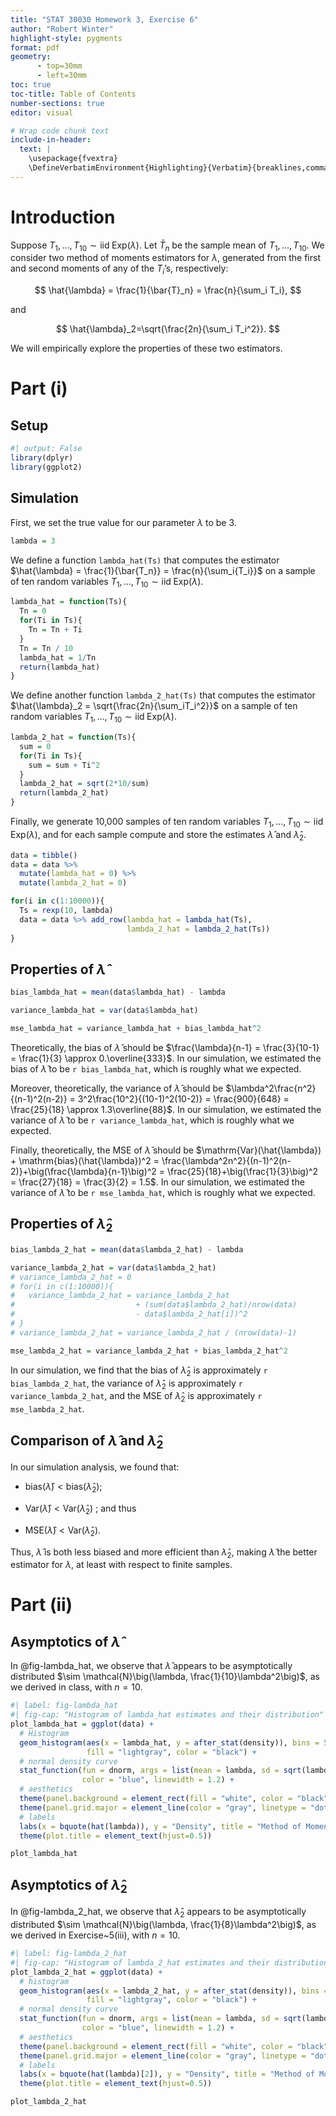 ```yaml
---
title: "STAT 30030 Homework 3, Exercise 6"
author: "Robert Winter"
highlight-style: pygments
format: pdf
geometry:
      - top=30mm
      - left=30mm
toc: true
toc-title: Table of Contents
number-sections: true
editor: visual

# Wrap code chunk text
include-in-header:
  text: |
    \usepackage{fvextra}
    \DefineVerbatimEnvironment{Highlighting}{Verbatim}{breaklines,commandchars=\\\{\}}
---
```


# Introduction

Suppose $T_1, \ldots, T_{10} \sim \mathrm{iid} \; \mathrm{Exp}(\lambda)$. Let $\bar{T}_n$ be the sample mean of $T_1, \ldots, T_{10}$. We consider two method of moments estimators for $\lambda$, generated from the first and second moments of any of the $T_i$'s, respectively:

$$
\hat{\lambda} = \frac{1}{\bar{T}_n} = \frac{n}{\sum_i T_i},
$$

and

$$
\hat{\lambda}_2=\sqrt{\frac{2n}{\sum_i T_i^2}}.
$$

We will empirically explore the properties of these two estimators.

# Part (i)

## Setup

```r
#| output: False
library(dplyr)
library(ggplot2)
```

## Simulation

First, we set the true value for our parameter $\lambda$ to be $3$.

```r
lambda = 3
```

We define a function `lambda_hat(Ts)` that computes the estimator $\hat{\lambda} = \frac{1}{\bar{T_n}} = \frac{n}{\sum_i{T_i}}$ on a sample of ten random variables $T_1, \ldots, T_{10} \sim \mathrm{iid} \; \mathrm{Exp}(\lambda)$.

```r
lambda_hat = function(Ts){
  Tn = 0
  for(Ti in Ts){
    Tn = Tn + Ti
  }
  Tn = Tn / 10
  lambda_hat = 1/Tn
  return(lambda_hat)
}
```

We define another function `lambda_2_hat(Ts)` that computes the estimator $\hat{\lambda}_2 = \sqrt{\frac{2n}{\sum_iT_i^2}}$ on a sample of ten random variables $T_1, \ldots, T_{10} \sim \mathrm{iid} \; \mathrm{Exp}(\lambda)$.

```r
lambda_2_hat = function(Ts){
  sum = 0
  for(Ti in Ts){
    sum = sum + Ti^2
  }
  lambda_2_hat = sqrt(2*10/sum)
  return(lambda_2_hat)
}
```

Finally, we generate 10,000 samples of ten random variables $T_1, \ldots, T_{10} \sim \mathrm{iid} \; \mathrm{Exp}(\lambda)$, and for each sample compute and store the estimates $\hat{\lambda}$ and $\hat{\lambda}_2$.

```r
data = tibble()
data = data %>%
  mutate(lambda_hat = 0) %>%
  mutate(lambda_2_hat = 0)

for(i in c(1:10000)){
  Ts = rexp(10, lambda)
  data = data %>% add_row(lambda_hat = lambda_hat(Ts),
                          lambda_2_hat = lambda_2_hat(Ts))
}
```

## Properties of $\hat{\lambda}$

```r
bias_lambda_hat = mean(data$lambda_hat) - lambda

variance_lambda_hat = var(data$lambda_hat)

mse_lambda_hat = variance_lambda_hat + bias_lambda_hat^2
```

Theoretically, the bias of $\hat{\lambda}$ should be $\frac{\lambda}{n-1} = \frac{3}{10-1} = \frac{1}{3} \approx 0.\overline{333}$. In our simulation, we estimated the bias of $\hat{\lambda}$ to be `r bias_lambda_hat`, which is roughly what we expected.

Moreover, theoretically, the variance of $\hat{\lambda}$ should be $\lambda^2\frac{n^2}{(n-1)^2(n-2)} = 3^2\frac{10^2}{(10-1)^2(10-2)} = \frac{900}{648} = \frac{25}{18} \approx 1.3\overline{88}$. In our simulation, we estimated the variance of $\hat{\lambda}$ to be `r variance_lambda_hat`, which is roughly what we expected.

Finally, theoretically, the MSE of $\hat{\lambda}$ should be $\mathrm{Var}(\hat{\lambda}) + \mathrm{bias}(\hat{\lambda})^2 = \frac{\lambda^2n^2}{(n-1)^2(n-2)}+\big(\frac{\lambda}{n-1}\big)^2 = \frac{25}{18}+\big(\frac{1}{3}\big)^2 = \frac{27}{18} = \frac{3}{2} = 1.5$. In our simulation, we estimated the variance of $\hat{\lambda}$ to be `r mse_lambda_hat`, which is roughly what we expected.

## Properties of $\hat{\lambda}_2$

```r
bias_lambda_2_hat = mean(data$lambda_2_hat) - lambda

variance_lambda_2_hat = var(data$lambda_2_hat)
# variance_lambda_2_hat = 0
# for(i in c(1:10000)){
#   variance_lambda_2_hat = variance_lambda_2_hat
#                           + (sum(data$lambda_2_hat)/nrow(data) 
#                           - data$lambda_2_hat[i])^2
# }
# variance_lambda_2_hat = variance_lambda_2_hat / (nrow(data)-1)

mse_lambda_2_hat = variance_lambda_2_hat + bias_lambda_2_hat^2
```

In our simulation, we find that the bias of $\hat{\lambda}_2$ is approximately `r bias_lambda_2_hat`, the variance of $\hat{\lambda}_2$ is approximately `r variance_lambda_2_hat`, and the MSE of $\hat{\lambda}_2$ is approximately `r mse_lambda_2_hat`.

## Comparison of $\hat{\lambda}$ and $\hat{\lambda}_2$

In our simulation analysis, we found that:

-   $\mathrm{bias}(\hat{\lambda}) < \mathrm{bias}(\hat{\lambda}_2)$;

-   $\mathrm{Var}(\hat{\lambda}) < \mathrm{Var}(\hat{\lambda}_2)$ ; and thus

-   $\mathrm{MSE}(\hat{\lambda}) < \mathrm{Var}(\hat{\lambda}_2)$.

Thus, $\hat{\lambda}$ is both less biased and more efficient than $\hat{\lambda}_2$, making $\hat{\lambda}$ the better estimator for $\lambda$, at least with respect to finite samples.

# Part (ii)

## Asymptotics of $\hat{\lambda}$

In @fig-lambda_hat, we observe that $\hat{\lambda}$ appears to be asymptotically distributed $\sim \mathcal{N}\big(\lambda, \frac{1}{10}\lambda^2\big)$, as we derived in class, with $n=10$.

```r
#| label: fig-lambda_hat
#| fig-cap: "Histogram of lambda_hat estimates and their distribution"
plot_lambda_hat = ggplot(data) +
  # Histogram
  geom_histogram(aes(x = lambda_hat, y = after_stat(density)), bins = 50,
                 fill = "lightgray", color = "black") +
  # normal density curve
  stat_function(fun = dnorm, args = list(mean = lambda, sd = sqrt(lambda^2/10)),
                color = "blue", linewidth = 1.2) +
  # aesthetics
  theme(panel.background = element_rect(fill = "white", color = "black")) +
  theme(panel.grid.major = element_line(color = "gray", linetype = "dotted")) +
  # labels
  labs(x = bquote(hat(lambda)), y = "Density", title = "Method of Moments (First Moment) Parameter Estimates") +
  theme(plot.title = element_text(hjust=0.5))

plot_lambda_hat
```

## Asymptotics of $\hat{\lambda}_2$

In @fig-lambda_2_hat, we observe that $\hat{\lambda}_2$ appears to be asymptotically distributed $\sim \mathcal{N}\big(\lambda, \frac{1}{8}\lambda^2\big)$, as we derived in Exercise\~5(iii), with $n=10$.

```r
#| label: fig-lambda_2_hat
#| fig-cap: "Histogram of lambda_2_hat estimates and their distribution"
plot_lambda_2_hat = ggplot(data) +
  # histogram
  geom_histogram(aes(x = lambda_2_hat, y = after_stat(density)), bins = 50,
                 fill = "lightgray", color = "black") +
  # normal density curve
  stat_function(fun = dnorm, args = list(mean = lambda, sd = sqrt(lambda^2*5/40)),
                color = "blue", linewidth = 1.2) +
  # aesthetics
  theme(panel.background = element_rect(fill = "white", color = "black")) +
  theme(panel.grid.major = element_line(color = "gray", linetype = "dotted")) +
  # labels
  labs(x = bquote(hat(lambda)[2]), y = "Density", title = "Method of Moments (Second Moment) Parameter Estimates") +
  theme(plot.title = element_text(hjust=0.5))

plot_lambda_2_hat
```
